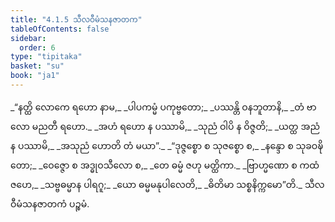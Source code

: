```yaml
---
title: "4.1.5 သီလဝီမံသနဇာတက"
tableOfContents: false
sidebar:
  order: 6
type: "tipitaka"
basket: "su"
book: "ja1"
---
```



<DynamicBreadcrumb />

<Division number="17" book="ja1">

<Paragraph number="903" type="verses" book="ja1">
_“နတ္ထိ လောကေ ရဟော နာမ,_  
_ပါပကမ္မံ ပကုဗ္ဗတော;_  
_ပဿန္တိ ဝနဘူတာနိ,_  
_တံ ဗာလော မညတီ ရဟော._  

</Paragraph>

</Division>
<Division number="18" book="ja1">

<Paragraph number="904" type="verses" book="ja1">
_အဟံ ရဟော န ပဿာမိ,_  
_သုညံ ဝါပိ န ဝိဇ္ဇတိ;_  
_ယတ္ထ အညံ န ပဿာမိ,_  
_အသုညံ ဟောတိ တံ မယာ”._  

</Paragraph>

</Division>
<Division number="19" book="ja1">

<Paragraph number="905" type="verses" book="ja1">
_“ဒုဇ္ဇစ္စော စ သုဇစ္စော စ,_  
_နန္ဒော စ သုခဝဍ္ဎိတော;_  
_ဝေဇ္ဇော စ အဒ္ဓုဝသီလော စ,_  
_တေ ဓမ္မံ ဇဟု မတ္ထိကာ._  

</Paragraph>

</Division>
<Division number="20" book="ja1">

<Paragraph number="906" type="verses" book="ja1">
_ဗြာဟ္မဏော စ ကထံ ဇဟေ,_  
_သဗ္ဗဓမ္မာန ပါရဂူ;_  
_ယော ဓမ္မမနုပါလေတိ,_  
_ဓိတိမာ သစ္စနိက္ကမော”တိ._  


</Paragraph>
</Division>

<Paragraph number="907" type="center" book="ja1">
သီလဝီမံသနဇာတကံ ပဉ္စမံ.
</Paragraph>